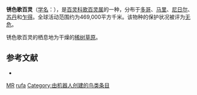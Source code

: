 {{noteTA
|G1=unit
}}
{{Speciesbox
| name = 锈色歌百灵
| image = 
| status = LC | status_system = IUCN3.1
| genus = Mirafra
| species = rufa
| authority = {{link-en|休伯特·莱恩斯|Hubert Lynes|Lynes}}, 1920
| range_map = 
}}

'''锈色歌百灵'''（[[学名|学名]]：{{lang|la|''Mirafra rufa''}}），是[[百灵科|百灵科]][[歌百灵属|歌百灵属]]的一种，分布于[[多哥|多哥]]、[[马里|马里]]、[[尼日尔|尼日尔]]、[[苏丹|苏丹]]和[[乍得|乍得]]。全球活动范围约为469,000平方千米。该物种的保护状况被评为[[无危|无危]]。

锈色歌百灵的栖息地为干燥的[[稀树草原|稀树草原]]。

== 参考文献 ==
*{{cite web|url=http://www.birdlife.org/datazone/speciesfactsheet.php?id=8114&m=0|title=Mirafra rufa|publisher=[[国际鸟盟|BirdLife.org]]|accessdate=2011-06-27|archive-date=2016-03-04|archive-url=https://web.archive.org/web/20160304220634/http://www.birdlife.org/datazone/speciesfactsheet.php?id=8114&m=0|dead-url=no}}
{{Taxonbar|from=Q1302379}}

[[Category:IUCN红色名录无危物种|MR]]
[[Category:歌百灵属|rufa]]
[[Category:由机器人创建的鸟类条目|Category:由机器人创建的鸟类条目]]


{{animal-stub}}